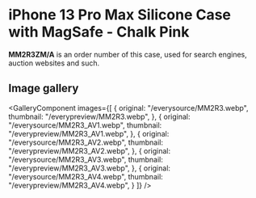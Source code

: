 
# iPhone 13 Pro Max Silicone Case with MagSafe - Chalk Pink

<Callout type='info' emoji='👉🏻'>**MM2R3ZM/A** is an order number of this case, used for search engines, auction websites and such.</Callout>

## Image gallery

<GalleryComponent
    images={[
      {
        original: "/everysource/MM2R3.webp",
        thumbnail: "/everypreview/MM2R3.webp",
      },
      {
        original: "/everysource/MM2R3_AV1.webp",
        thumbnail: "/everypreview/MM2R3_AV1.webp",
      },
      {
        original: "/everysource/MM2R3_AV2.webp",
        thumbnail: "/everypreview/MM2R3_AV2.webp",
      },
      {
        original: "/everysource/MM2R3_AV3.webp",
        thumbnail: "/everypreview/MM2R3_AV3.webp",
      },
      {
        original: "/everysource/MM2R3_AV4.webp",
        thumbnail: "/everypreview/MM2R3_AV4.webp",
      }
    ]}
  />
